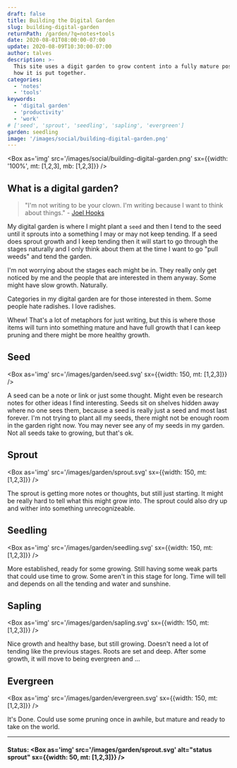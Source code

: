 ```yaml
---
draft: false
title: Building the Digital Garden
slug: building-digital-garden
returnPath: /garden/?q=notes+tools
date: 2020-08-01T08:00:00-07:00
update: 2020-08-09T10:30:00-07:00
author: talves
description: >-
  This site uses a digit garden to grow content into a fully mature post. The following explains
  how it is put together.
categories:
  - 'notes'
  - 'tools'
keywords:
  - 'digital garden'
  - 'productivity'
  - 'work'
# ['seed', 'sprout', 'seedling', 'sapling', 'evergreen']
garden: seedling
image: '/images/social/building-digital-garden.png'
---
```


<Box as='img' src='/images/social/building-digital-garden.png' sx={{width: '100%', mt: [1,2,3], mb: [1,2,3]}} />

## What is a digital garden?

> "I'm not writing to be your clown. I'm writing because I want to think about things." - [Joel Hooks][notyourclown]

My digital garden is where I might plant a `seed` and then I tend to the seed until it sprouts into a something I may or may not keep tending. If a seed does sprout growth and I keep tending then it will start to go through the stages naturally and I only think about them at the time I want to go "pull weeds" and tend the garden.

I'm not worrying about the stages each might be in. They really only get noticed by me and the people that are interested in them anyway. Some might have slow growth. Naturally.

Categories in my digital garden are for those interested in them. Some people hate radishes. I love radishes. 

Whew! That's a lot of metaphors for just writing, but this is where those items will turn into something mature and have full growth that I can keep pruning and there might be more healthy growth.

## Seed

<Box as='img' src='/images/garden/seed.svg' sx={{width: 150, mt: [1,2,3]}} />

A seed can be a note or link or just some thought. Might even be research notes for other ideas I find interesting. Seeds sit on shelves hidden away where no one sees them, because a seed is really just a seed and most last forever. I'm not trying to plant all my seeds, there might not be enough room in the garden right now. You may never see any of my seeds in my garden. Not all seeds take to growing, but that's ok.

## Sprout

<Box as='img' src='/images/garden/sprout.svg' sx={{width: 150, mt: [1,2,3]}} />

The sprout is getting more notes or thoughts, but still just starting. It might be really hard to tell what this might grow into. The sprout could also dry up and wither into something unrecognizeable.

## Seedling

<Box as='img' src='/images/garden/seedling.svg' sx={{width: 150, mt: [1,2,3]}} />

More established, ready for some growing. Still having some weak parts that could use time to grow. Some aren't in this stage for long. Time will tell and depends on all the tending and water and sunshine.

## Sapling

<Box as='img' src='/images/garden/sapling.svg' sx={{width: 150, mt: [1,2,3]}} />

Nice growth and healthy base, but still growing. Doesn't need a lot of tending like the previous stages. Roots are set and deep. After some growth, it will move to being evergreen and ...

## Evergreen

<Box as='img' src='/images/garden/evergreen.svg' sx={{width: 150, mt: [1,2,3]}} />

It's Done. Could use some pruning once in awhile, but mature and ready to take on the world.

------------
#### Status: <Box as='img' src='/images/garden/sprout.svg' alt="status sprout" sx={{width: 50, mt: [1,2,3]}} />

[notyourclown]: https://egghead.io/lessons/egghead-sector-the-future-of-mdx-and-digital-gardens
